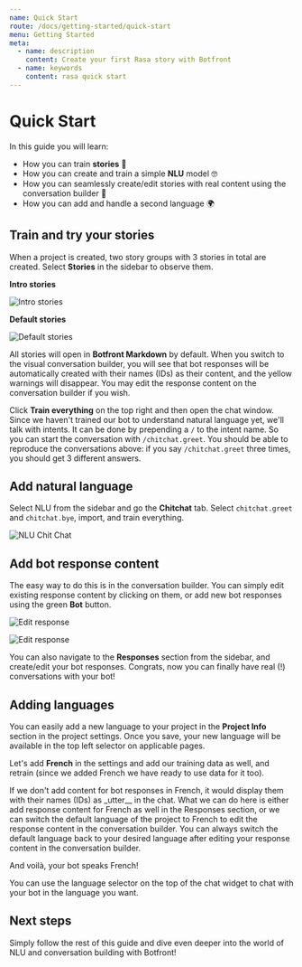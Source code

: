 ```yaml
---
name: Quick Start
route: /docs/getting-started/quick-start
menu: Getting Started
meta:
  - name: description
    content: Create your first Rasa story with Botfront
  - name: keywords
    content: rasa quick start
---
```


# Quick Start

In this guide you will learn:

- How you can train **stories** 📖
- How you can create and train a simple **NLU** model 🤓
- How you can seamlessly create/edit stories with real content using the conversation builder 💬
- How you can add and handle a second language 🌍

## Train and try your stories

When a project is created, two story groups with 3 stories in total are created. Select **Stories** in the sidebar to observe them.

**Intro stories**

![Intro stories](../../images/intro_stories_cob_1.png)

**Default stories**

![Default stories](../../images/default_stories_cob_1.png)

All stories will open in **Botfront Markdown** by default. When you switch to the visual conversation builder, you will see that bot responses will be automatically created with their names (IDs) as their content, and the yellow warnings will disappear. You may edit the response content on the conversation builder if you wish.

Click **Train everything** on the top right and then open the chat window. Since we haven't trained our bot to understand natural language yet, we'll talk with intents. It can be done by prepending a `/` to the intent name. So you can start the conversation with `/chitchat.greet`. You should be able to reproduce the conversations above: if you say `/chitchat.greet` three times, you should get 3 different answers.

## Add natural language

Select NLU from the sidebar and go the **Chitchat** tab. Select `chitchat.greet` and `chitchat.bye`, import, and train everything.

![NLU Chit Chat](../../images/nlu_chitchat_selected.png)

## Add bot response content

The easy way to do this is in the conversation builder. You can simply edit existing response content by clicking on them, or add new bot responses using the green **Bot** button.

![Edit response](../../images/edit_bot_response_cob_1.png)

![Edit response](../../images/edit_bot_response_cob_2.png)

You can also navigate to the **Responses** section from the sidebar, and create/edit your bot responses. Congrats, now you can finally have real (!) conversations with your bot!

## Adding languages

You can easily add a new language to your project in the **Project Info** section in the project settings. Once you save, your new language will be available in the top left selector on applicable pages.

Let's add **French** in the settings and add our training data as well, and retrain (since we added French we have ready to use data for it too).

If we don't add content for bot responses in French, it would display them with their names (IDs) as \_utter\_\_ in the chat. What we can do here is either add response content for French as well in the Responses section, or we can switch the default language of the project to French to edit the response content in the conversation builder. You can always switch the default language back to your desired language after editing your response content in the conversation builder.

And voilà, your bot speaks French!

<Important type="tip">

You can use the language selector on the top of the chat widget to chat with your bot in the language you want.

</Important>

## Next steps

Simply follow the rest of this guide and dive even deeper into the world of NLU and conversation building with Botfront!
